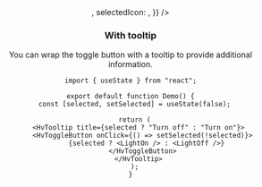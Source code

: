

<Header
  params={{ name: "ToggleButton" }}
  Component={HvToggleButton}
  componentName="HvToggleButton"
  controls={{
    disabled: { defaultValue: false },
  }}
  componentProps={{
    defaultSelected: false,
    notSelectedIcon: <Favorite />,
    selectedIcon: <FavoriteSelected />,
  }}
/>

### With tooltip

You can wrap the toggle button with a tooltip to provide additional information.

```tsx live
import { useState } from "react";

export default function Demo() {
  const [selected, setSelected] = useState(false);

  return (
    <HvTooltip title={selected ? "Turn off" : "Turn on"}>
      <HvToggleButton onClick={() => setSelected(!selected)}>
        {selected ? <LightOn /> : <LightOff />}
      </HvToggleButton>
    </HvTooltip>
  );
}
```
